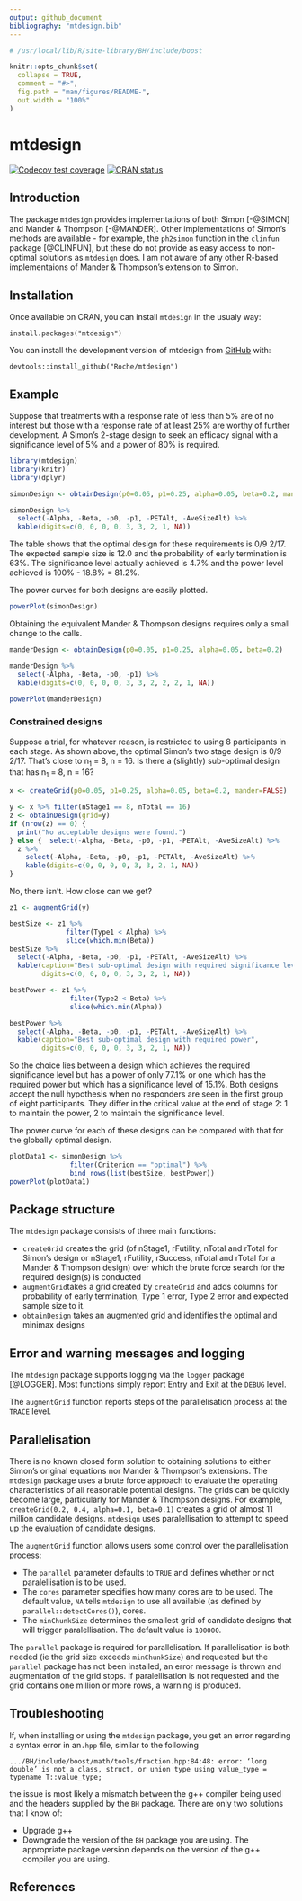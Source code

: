 ```yaml
---
output: github_document
bibliography: "mtdesign.bib"
---
```


<!-- README.md is generated from README.Rmd. Please edit that file -->

```r
# /usr/local/lib/R/site-library/BH/include/boost

knitr::opts_chunk$set(
  collapse = TRUE,
  comment = "#>",
  fig.path = "man/figures/README-",
  out.width = "100%"
)
```

# mtdesign

<!-- badges: start -->
[![Codecov test coverage](https://codecov.io/gh/kirkpatj/mtdesign/branch/master/graph/badge.svg)](https://app.codecov.io/gh/kirkpatj/mtdesign?branch=master)
[![CRAN status](https://www.r-pkg.org/badges/version/mtdesign)](https://CRAN.R-project.org/package=mtdesign)
<!-- badges: end -->

## Introduction
The package `mtdesign` provides implementations of both Simon [-@SIMON] and Mander & Thompson [-@MANDER]. Other implementations of Simon's methods are available - for example, the `ph2simon` function in the `clinfun` package [@CLINFUN], but these do not provide as easy access to non-optimal solutions as `mtdesign` does.  I am not aware of any other R-based implementaions of Mander & Thompson's extension to Simon.

## Installation
Once available on CRAN, you can install `mtdesign` in the usualy way:

`install.packages("mtdesign")`

You can install the development version of mtdesign from [GitHub](https://www.github.com/Roche/mtdesign) with:

`devtools::install_github("Roche/mtdesign")`

## Example

Suppose that treatments with a response rate of less than 5% are of no interest but those with a response rate of at least 25% are worthy of further development.  A Simon's 2-stage design to seek an efficacy signal with a significance level of 5% and a power of 80% is required. 

```r
library(mtdesign)
library(knitr)
library(dplyr)

simonDesign <- obtainDesign(p0=0.05, p1=0.25, alpha=0.05, beta=0.2, mander=FALSE, parallel=FALSE)

simonDesign %>% 
  select(-Alpha, -Beta, -p0, -p1, -PETAlt, -AveSizeAlt) %>% 
  kable(digits=c(0, 0, 0, 0, 3, 3, 2, 1, NA))
```

The table shows that the optimal design for these requirements is 0/9 2/17.  The expected sample size is 12.0 and the probability of early termination is 63%. The significance level actually achieved is 4.7% and the power level achieved is 100% - 18.8% = 81.2%.

The power curves for both designs are easily plotted.

```r
powerPlot(simonDesign)
```

Obtaining the equivalent Mander & Thompson designs requires only a small change to the calls.

```r
manderDesign <- obtainDesign(p0=0.05, p1=0.25, alpha=0.05, beta=0.2)

manderDesign %>% 
  select(-Alpha, -Beta, -p0, -p1) %>% 
  kable(digits=c(0, 0, 0, 0, 3, 3, 2, 2, 2, 1, NA))

powerPlot(manderDesign)
```

### Constrained designs

Suppose a trial, for whatever reason, is restricted to using 8 participants in each stage.  As shown above, the optimal Simon's two stage design is 0/9 2/17.  That's close to n~1~ = 8, n = 16.  Is there a (slightly) sub-optimal design that has n~1~ = 8, n = 16?

```r
x <- createGrid(p0=0.05, p1=0.25, alpha=0.05, beta=0.2, mander=FALSE)

y <- x %>% filter(nStage1 == 8, nTotal == 16)
z <- obtainDesign(grid=y)
if (nrow(z) == 0) {
  print("No acceptable designs were found.")
} else {  select(-Alpha, -Beta, -p0, -p1, -PETAlt, -AveSizeAlt) %>% 
  z %>% 
    select(-Alpha, -Beta, -p0, -p1, -PETAlt, -AveSizeAlt) %>% 
    kable(digits=c(0, 0, 0, 0, 3, 3, 2, 1, NA))
}
```

No, there isn't.  How close can we get?

```r
z1 <- augmentGrid(y)

bestSize <- z1 %>%
              filter(Type1 < Alpha) %>%
              slice(which.min(Beta)) 
bestSize %>%
  select(-Alpha, -Beta, -p0, -p1, -PETAlt, -AveSizeAlt) %>% 
  kable(caption="Best sub-optimal design with required significance level",
        digits=c(0, 0, 0, 0, 3, 3, 2, 1, NA))

bestPower <- z1 %>%
               filter(Type2 < Beta) %>%
               slice(which.min(Alpha))

bestPower %>%
  select(-Alpha, -Beta, -p0, -p1, -PETAlt, -AveSizeAlt) %>% 
  kable(caption="Best sub-optimal design with required power",
        digits=c(0, 0, 0, 0, 3, 3, 2, 1, NA))
```

So the choice lies between a design which achieves the required significance level but has a power of only 77.1% or one which has the required power but which has a significance level of 15.1%.  Both designs accept the null hypothesis when no responders are seen in the first group of eight participants.  They differ in the critical value at the end of stage 2: 1 to maintain the power, 2 to maintain the significance level.

The power curve for each of these designs can be compared with that for the globally optimal design.

```r
plotData1 <- simonDesign %>% 
               filter(Criterion == "optimal") %>% 
               bind_rows(list(bestSize, bestPower))
powerPlot(plotData1)
```

## Package structure
The `mtdesign` package consists of three main functions:

* `createGrid` creates the grid (of nStage1, rFutility, nTotal and rTotal for  Simon's design or nStage1, rFutility, rSuccess, nTotal and rTotal for a Mander & Thompson design) over which the brute force search for the required design(s) is conducted
* `augmentGrid`takes a grid created by `createGrid` and adds columns for probability of early termination, Type 1 error, Type 2 error and expected sample size to it.
* `obtainDesign` takes an augmented grid and identifies the optimal and minimax designs

## Error and warning messages and logging
The `mtdesign` package supports logging via the `logger` package [@LOGGER].  Most functions simply report Entry and Exit at the `DEBUG` level.  

The `augmentGrid` function reports steps of the parallelisation process at the `TRACE` level.

## Parallelisation
There is no known closed form solution to obtaining solutions to either Simon's original equations nor Mander & Thompson's extensions.  The `mtdesign` package uses a brute force approach to evaluate the operating characteristics of all reasonable potential designs.  The grids can be quickly become large, particularly for Mander & Thompson designs.  For example, `createGrid(0.2, 0.4, alpha=0.1, beta=0.1)` creates a grid of almost 11 million candidate designs.  `mtdesign` uses paralellisation to attempt to speed up the evaluation of candidate designs.  

The `augmentGrid` function allows users some control over the parallelisation process:

*  The `parallel` parameter defaults to `TRUE` and defines whether or not paralellisation is to be used.
*  The `cores` parameter specifies how many cores are to be used.  The default value, `NA` tells `mtdesign` to use all available (as defined by `parallel::detectCores()`), cores.
*  The `minChunkSize` determines the smallest grid of candidate designs that will trigger paralellisation.  The default value is `100000`.

The `parallel` package is required for parallelisation.  If parallelisation is both needed (ie the grid size exceeds `minChunkSize`) and requested but the `parallel` package has not been installed, an error message is thrown and augmentation of the grid stops.  If paralellisation is not requested and the grid contains one million or more rows, a warning is produced.

## Troubleshooting
If, when installing or using the `mtdesign` package, you get an error regarding a syntax error in an`.hpp` file, similar to the following
```
.../BH/include/boost/math/tools/fraction.hpp:84:48: error: ‘long double’ is not a class, struct, or union type using value_type = typename T::value_type;
```
the issue is most likely a mismatch between the g++ compiler being used and the headers supplied by the `BH` package.  There are only two solutions that I know of:

*  Upgrade g++
*  Downgrade the version of the `BH` package you are using.  The appropriate package version depends on the version of the g++ compiler you are using.

## References
<div id="refs"></div>

